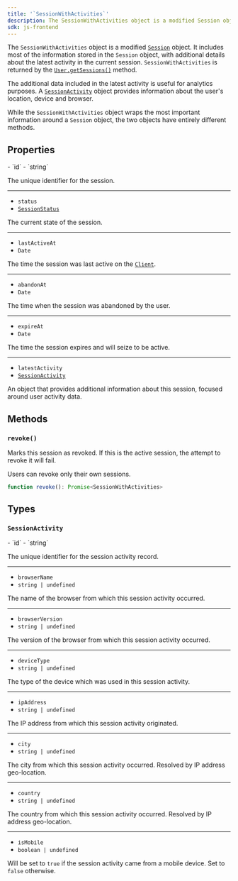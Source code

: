 ```yaml
---
title: '`SessionWithActivities`'
description: The SessionWithActivities object is a modified Session object. It contains most of the information that the Session object stores, adding extra information about the current session's latest activity.
sdk: js-frontend
---
```


The `SessionWithActivities` object is a modified [`Session`](/docs/reference/javascript/session) object. It includes most of the information stored in the `Session` object, with additional details about the latest activity in the current session. `SessionWithActivities` is returned by the [`User.getSessions()`](/docs/reference/javascript/user#get-sessions) method.

The additional data included in the latest activity is useful for analytics purposes. A [`SessionActivity`](#session-activity) object provides information about the user's location, device and browser.

While the `SessionWithActivities` object wraps the most important information around a `Session` object, the two objects have entirely different methods.

## Properties

<Properties>
  - `id`
  - `string`

  The unique identifier for the session.

  ---

  - `status`
  - [`SessionStatus`](/docs/reference/javascript/types/session-status)

  The current state of the session.

  ---

  - `lastActiveAt`
  - `Date`

  The time the session was last active on the [`Client`](/docs/reference/javascript/client).

  ---

  - `abandonAt`
  - `Date`

  The time when the session was abandoned by the user.

  ---

  - `expireAt`
  - `Date`

  The time the session expires and will seize to be active.

  ---

  - `latestActivity`
  - [`SessionActivity`](#session-activity)

  An object that provides additional information about this session, focused around user activity data.
</Properties>

## Methods

### `revoke()`

Marks this session as revoked. If this is the active session, the attempt to revoke it will fail.

Users can revoke only their own sessions.

```typescript
function revoke(): Promise<SessionWithActivities>
```

## Types

### `SessionActivity`

<Properties>
  - `id`
  - `string`

  The unique identifier for the session activity record.

  ---

  - `browserName`
  - `string | undefined`

  The name of the browser from which this session activity occurred.

  ---

  - `browserVersion`
  - `string | undefined`

  The version of the browser from which this session activity occurred.

  ---

  - `deviceType`
  - `string | undefined`

  The type of the device which was used in this session activity.

  ---

  - `ipAddress`
  - `string | undefined`

  The IP address from which this session activity originated.

  ---

  - `city`
  - `string | undefined`

  The city from which this session activity occurred. Resolved by IP address geo-location.

  ---

  - `country`
  - `string | undefined`

  The country from which this session activity occurred. Resolved by IP address geo-location.

  ---

  - `isMobile`
  - `boolean | undefined`

  Will be set to `true` if the session activity came from a mobile device. Set to `false` otherwise.
</Properties>
